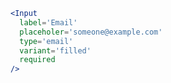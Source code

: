 
```jsx live
<Input
  label='Email'
  placeholer='someone@example.com'
  type='email'
  variant='filled'
  required
/>
```
